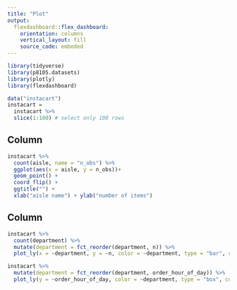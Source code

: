 ```yaml
---
title: "Plot"
output: 
  flexdashboard::flex_dashboard:
    orientation: columns
    vertical_layout: fill
    source_code: embeded
---
```


```r
library(tidyverse)
library(p8105.datasets)
library(plotly)
library(flexdashboard)
```

```r
data("instacart")
instacart = 
  instacart %>% 
  slice(1:100) # select only 100 rows
```


Column {data-width=650}
-----------------------------------------------------------------------
```r
instacart %>%
  count(aisle, name = "n_obs") %>% 
  ggplot(aes(x = aisle, y = n_obs))+
  geom_point() +
  coord_flip() +
  ggtitle("") +
  xlab("aisle name") + ylab("number of items")
```
Column {data-width=350}
-----------------------------------------------------------------------
```r
instacart %>% 
  count(department) %>% 
  mutate(department = fct_reorder(department, n)) %>% 
  plot_ly(x = ~department, y = ~n, color = ~department, type = "bar", colors = "viridis")
```

```r
instacart %>% 
  mutate(department = fct_reorder(department, order_hour_of_day)) %>% 
  plot_ly(y = ~order_hour_of_day, color = ~department, type = "box", colors = "viridis")
```


